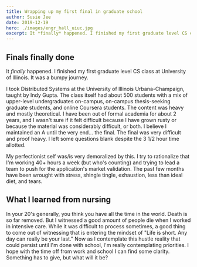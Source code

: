 ```yaml
---
title: Wrapping up my first final in graduate school
author: Susie Jee
date: 2019-12-19
hero: ./images/engr_hall_uiuc.jpg
excerpt: It *finally* happened. I finished my first graduate level CS class at University of Illinois. It was a bumpy journey.
---
```


## Finals finally done

It *finally* happened. I finished my first graduate level CS class at University of Illinois. It was a bumpy journey.

I took Distributed Systems at the University of Illinois Urbana-Champaign, taught by Indy Gupta. The class itself had about 
500 students with a mix of upper-level undergraduates on-campus, on-campus thesis-seeking graduate students, and online Coursera students. 
The content was heavy and mostly theoretical. I have been out of formal academia for about 2 years, and I wasn't sure if it felt difficult because I have grown rusty 
or because the material was considerably difficult, or both. I believe I maintained an A until the very end... the final. The final was very difficult and proof heavy. I left some questions blank despite the 3 1/2 hour time allotted. 

My perfectionist self was/is very demoralized by this. I try to rationalize that I'm working 40+ hours a week (but who's counting) and
trying to lead a team to push for the application's market validation. The past few months have been wrought with stress, shingle tingle, exhaustion, 
less than ideal diet, and tears. 
## What I learned from nursing

In your 20's generally, you think you have all the time in the world. Death is so far removed. But I witnessed a good amount of people 
die when I worked in intensive care. While it was difficult to process sometimes, a good thing to come out of witnessing that is entering the mindset
of "Life is short. Any day can really be your last." Now as I contemplate this hustle reality that could persist until I'm done with school, I'm 
really contemplating priorities. I hope with the time off from work and school I can find some clarity. Something has to give, but what will it be?